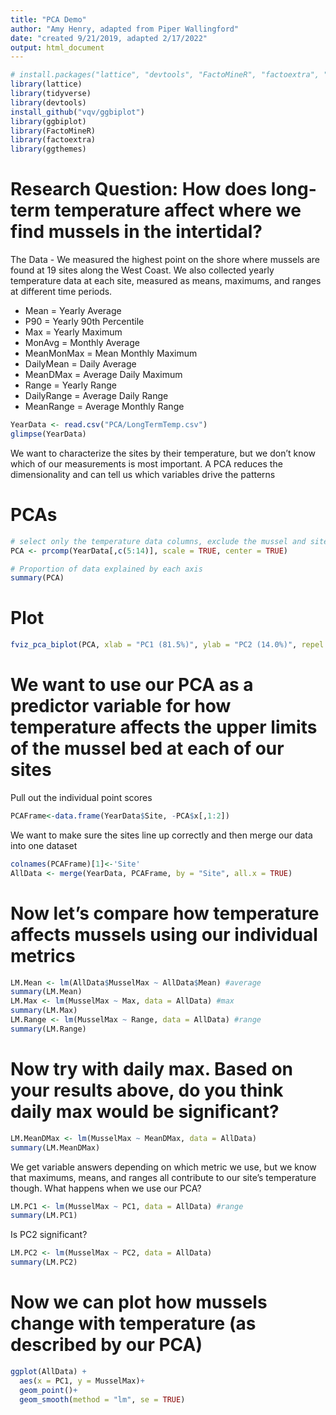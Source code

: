 ```yaml
---
title: "PCA Demo"
author: "Amy Henry, adapted from Piper Wallingford"
date: "created 9/21/2019, adapted 2/17/2022"
output: html_document
---
```


```r
# install.packages("lattice", "devtools", "FactoMineR", "factoextra", "ggthemes")
library(lattice)
library(tidyverse)
library(devtools)
install_github("vqv/ggbiplot")
library(ggbiplot)
library(FactoMineR)
library(factoextra)
library(ggthemes)
```

# Research Question: How does long-term temperature affect where we find mussels in the intertidal? 

The Data - We measured the highest point on the shore where mussels are found at 19 sites along the West Coast. We also collected yearly temperature data at each site, measured as means, maximums, and ranges at different time periods. 

- Mean = Yearly Average
- P90 = Yearly 90th Percentile
- Max = Yearly Maximum
- MonAvg = Monthly Average
- MeanMonMax = Mean Monthly Maximum
- DailyMean = Daily Average
- MeanDMax = Average Daily Maximum
- Range = Yearly Range
- DailyRange = Average Daily Range
- MeanRange = Average Monthly Range


```r
YearData <- read.csv("PCA/LongTermTemp.csv")
glimpse(YearData)
```

We want to characterize the sites by their temperature, but we don't know which of our measurements is most important. 
A PCA reduces the dimensionality and can tell us which variables drive the patterns

# PCAs
```r
# select only the temperature data columns, exclude the mussel and site data
PCA <- prcomp(YearData[,c(5:14)], scale = TRUE, center = TRUE)

# Proportion of data explained by each axis
summary(PCA)
```

# Plot
```r
fviz_pca_biplot(PCA, xlab = "PC1 (81.5%)", ylab = "PC2 (14.0%)", repel = TRUE, col.var = "black", col.ind = "gray", title = " ", label = "var") + theme_base()
```

# We want to use our PCA as a predictor variable for how temperature affects the upper limits of the mussel bed at each of our sites 

Pull out the individual point scores 
```r
PCAFrame<-data.frame(YearData$Site, -PCA$x[,1:2])
```

We want to make sure the sites line up correctly and then merge our data into one dataset
```r
colnames(PCAFrame)[1]<-'Site'
AllData <- merge(YearData, PCAFrame, by = "Site", all.x = TRUE)
```


# Now let's compare how temperature affects mussels using our individual metrics
```r
LM.Mean <- lm(AllData$MusselMax ~ AllData$Mean) #average
summary(LM.Mean)
LM.Max <- lm(MusselMax ~ Max, data = AllData) #max
summary(LM.Max)
LM.Range <- lm(MusselMax ~ Range, data = AllData) #range
summary(LM.Range)
```

# Now try with daily max. Based on your results above, do you think daily max would be significant?
```r
LM.MeanDMax <- lm(MusselMax ~ MeanDMax, data = AllData) 
summary(LM.MeanDMax)
```

We get variable answers depending on which metric we use, but we know that maximums, means, and ranges all contribute to our site's temperature though. What happens when we use our PCA?
```r
LM.PC1 <- lm(MusselMax ~ PC1, data = AllData) #range
summary(LM.PC1)
```

Is PC2 significant?
```r
LM.PC2 <- lm(MusselMax ~ PC2, data = AllData)
summary(LM.PC2)
```

# Now we can plot how mussels change with temperature (as described by our PCA)
```r
ggplot(AllData) + 
  aes(x = PC1, y = MusselMax)+
  geom_point()+
  geom_smooth(method = "lm", se = TRUE)
```

